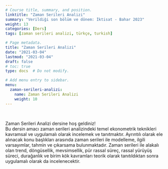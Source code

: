 ```yaml
---
# Course title, summary, and position.
linktitle: "Zaman Serileri Analizi"
summary: "Verildiği son bölüm ve dönem: İktisat - Bahar 2023"
weight: 13
categories: [Ders]
tags: [zaman serileri analizi, türkçe, turkish]

# Page metadata.
title: "Zaman Serileri Analizi"
date: "2021-03-04"
lastmod: "2021-03-04"
draft: false
# toc: true
type: docs  # Do not modify.

# Add menu entry to sidebar.
menu:
  zaman-serileri-analizi:
    name: Zaman Serileri Analizi
    weight: 10
---
```


<br>

Zaman Serileri Analizi dersine hoş geldiniz!  
Bu dersin amacı zaman serileri analizindeki temel ekonometrik teknikleri kavramsal ve uygulamalı olarak incelemek ve tanıtmaktır. Ayrıntılı olarak ele alınacak konu başlıkları arasında zaman serileri ile modelleme, ilgili varsayımlar, tahmin ve çıkarsama bulunmaktadır. Zaman serileri ile alakalı olan trend, döngüsellik, mevsimsellik, pür rassal süreç, rassal yürüyüş süreci, durağanlık ve birim kök kavramları teorik olarak tanıtıldıktan sonra uygulamalı olarak da incelenecektir.
